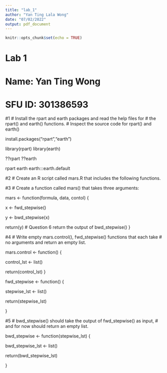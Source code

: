 ```yaml
---
title: "lab_1"
author: "Yan Ting Lala Wong"
date: "07/02/2022"
output: pdf_document
---
```


```r
knitr::opts_chunk$set(echo = TRUE)
```

# Lab 1
# Name: Yan Ting Wong
# SFU ID: 301386593

#1 
# Install the rpart and earth packages and read the help files for 
# the rpart() and earth() functions.
# Inspect the source code for rpart() and earth()

install.packages("rpart","earth")

library(rpart)
library(earth)

??rpart
??earth

rpart
earth
earth:::earth.default

#2 
# Create an R script called mars.R that includes the following functions.

#3
# Create a function called mars() that takes three arguments:

mars <- function(formula, data, contol) {
  
  x <- fwd_stepwise()

  y <- bwd_stepwise(x)

  return(y) # Question 6 return the output of bwd_stepwise()
}


#4
# Write empty mars.control(), fwd_stepwise() functions that each take 
# no arguments and return an empty list.

mars.control <- function() {
  
  control_lst <- list()
  
  return(control_lst)
}


fwd_stepwise <- function() {
  
  stepwise_lst <- list()
  
  return(stepwise_lst)
  
}

#5
# bwd_stepwise() should take the output of fwd_stepwise() as input, 
# and for now should return an empty list.

bwd_stepwise <- function(stepwise_lst) {
  
  bwd_stepwise_lst <- list()
  
  return(bwd_stepwise_lst)
  
}
